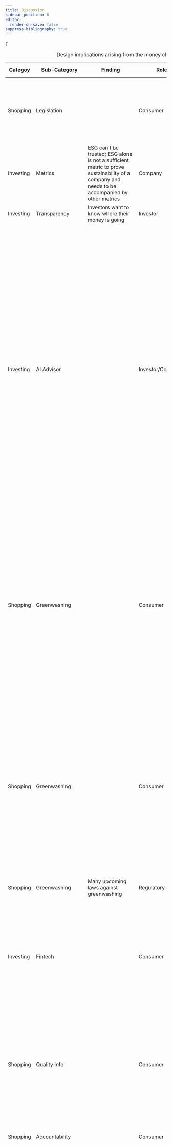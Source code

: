 ```yaml
---
title: Discussion
sidebar_position: 6
editor:
  render-on-save: false
suppress-bibliography: true
---
```





[`
<table style="width:100%;">
<caption>Design implications arising from the money chapter.</caption>
<colgroup>
<col style="width: 1%" />
<col style="width: 1%" />
<col style="width: 14%" />
<col style="width: 2%" />
<col style="width: 79%" />
<col style="width: 0%" />
</colgroup>
<thead>
<tr>
<th>Categoy</th>
<th>Sub-Category</th>
<th>Finding</th>
<th>Role</th>
<th><strong><em>Design Implications</em></strong></th>
<th></th>
</tr>
</thead>
<tbody>
<tr>
<td>Shopping</td>
<td>Legislation</td>
<td></td>
<td>Consumer</td>
<td>As a consumer, I can get notified by the app about highlights of poor legislation refuted by science.</td>
<td></td>
</tr>
<tr>
<td>Investing</td>
<td>Metrics</td>
<td>ESG can’t be trusted; ESG alone is not a sufficient metric to prove sustainability of a company and needs to be accompanied by other metrics</td>
<td>Company</td>
<td></td>
<td></td>
</tr>
<tr>
<td>Investing</td>
<td>Transparency</td>
<td>Investors want to know where their money is going</td>
<td>Investor</td>
<td>Visualize what happens with the money.</td>
<td></td>
</tr>
<tr>
<td>Investing</td>
<td>AI Advisor</td>
<td></td>
<td>Investor/Consumer</td>
<td>This applies to both institutional and increasingly retail investors. Sustainable investing is possible due to consumer demand for greener products and services, and new tools such as ESG for measuring sustainable businesses and assets, as well as advancements in large-scale computational technologies to analyze large amounts of tracking data, comparing performance between different assets. Given these developments, might it be possible to create a practical sustainable investing AI advisor for consumers?</td>
<td></td>
</tr>
<tr>
<td>Shopping</td>
<td>Greenwashing</td>
<td></td>
<td>Consumer</td>
<td>Sustainability is fragmented. How can billions of people find greener alternatives and build closer relationships with sustainability-focused companies? Greenwashing is widespread, how can we feel trust, honesty, and transparency? A research project for designing a sustainable shopping, savings, and investing companion.</td>
<td></td>
</tr>
<tr>
<td>Shopping</td>
<td>Greenwashing</td>
<td></td>
<td>Consumer</td>
<td>Reading EU Commission’s proposals, one might think the politicians have everything under control, we can relax and continue the same lifestyles as before. Unfortunately, this is not true. As with ESG, while the good intentions may be there, the reality is emissions keep rising, while they should be falling. It’s possible to curb greenwashing!</td>
<td></td>
</tr>
<tr>
<td>Shopping</td>
<td>Greenwashing</td>
<td>Many upcoming laws against greenwashing</td>
<td>Regulatory</td>
<td></td>
<td></td>
</tr>
<tr>
<td>Investing</td>
<td>Fintech</td>
<td></td>
<td>Consumer</td>
<td>Fintech Like a Robinhood stock symbol page for brands including live ESG metrics and ability to register divestment. Same for crypto can be automated? People will start to discuss ESG vs price discrepancy?</td>
<td></td>
</tr>
<tr>
<td>Shopping</td>
<td>Quality Info</td>
<td></td>
<td>Consumer</td>
<td>hetkel hinna info liigub aga toidu kvaliteedi info ei liigu roheline filter finding good quality products stock are disconnected from the products companies make</td>
<td></td>
</tr>
<tr>
<td>Shopping</td>
<td>Accountability</td>
<td></td>
<td>Consumer</td>
<td>What if we gave consumers the tools to keep companies accountable?</td>
<td></td>
</tr>
<tr>
<td>Investing</td>
<td>Education</td>
<td></td>
<td>Consumer</td>
<td>As an interaction design student who cares about the environment, I ask myself how can interaction design contribute to increase sustainability? I make the assumption that investing is inherently “good” for one’s life, in the same way, that doing sports is good, or eating healthy is good. It’s one of the human activities that is required for an improved quality of life as we age – and started investing sooner, rather than later, is best because of the compound interest. Nonetheless, investment also includes higher risk than sports or food. How to communicate the risk effectively while educating the users?</td>
<td></td>
</tr>
<tr>
<td>Investing</td>
<td>Engagement</td>
<td></td>
<td>Consumer</td>
<td>Airbnb for Investments platform for projects linked to your consumption habits. Can provide better products for you as well as invest in these companies. The consumer can feel closer connection to the businesses they interact with through shared values, leads to participatory design and stakeholder capitalism. Platform to understand investment products. Green crowdfunding already allows people to invest into projects to make new green products, for example from recycled materials. but what about getting involved on a deeper level. Bigger than projects, scalable solutions. Kickstarter has green projects section. Startups vs large businesses. The design of the user interface helps the adoption of a new technology. What is the suitable user interface for millennial green investors?</td>
<td></td>
</tr>
<tr>
<td>Saving</td>
<td>Fintech</td>
<td></td>
<td>Consumer</td>
<td><em>As a user, I can use the app to compare banks available in my country.</em></td>
<td></td>
</tr>
<tr>
<td>Investing</td>
<td>Transparency</td>
<td></td>
<td>Consumer</td>
<td>How could people apply the same principle (<strong>Know Your Company</strong>) when buying a product or investing? Would building an ESG community help push polluting companies towards greener practices? or starving them from cheap access to capital.</td>
<td></td>
</tr>
<tr>
<td>Investing</td>
<td>Metrics</td>
<td></td>
<td>Consumer</td>
<td>We need a dashboard of comparable public indicators about each company.</td>
<td></td>
</tr>
<tr>
<td>Investing</td>
<td>Community</td>
<td>Web3 allows pooling resources in multi-sign wallets.</td>
<td>Investor</td>
<td>Make a climate hedge fund with friends.</td>
<td></td>
</tr>
<tr>
<td>Investing</td>
<td>Fintech</td>
<td></td>
<td>Investor</td>
<td>Sustainable investing product for young people everyday use Crypto, NFT provide everyday excitement trend of young people in crypto retail investors without needing to pay bank fees</td>
<td></td>
</tr>
<tr>
<td>Shopping</td>
<td>Accountability</td>
<td></td>
<td>Consumer</td>
<td>AI alert: “The company you’ve purchased from 3x in the past month is owned by Unilevel, which is under investigation for poor labor practices and deforestation”.</td>
<td></td>
</tr>
<tr>
<td>Investing</td>
<td>Education</td>
<td></td>
<td>User</td>
<td>Help me write me investment thesis first.</td>
<td></td>
</tr>
<tr>
<td>Investing</td>
<td>Governance</td>
<td></td>
<td>Investor</td>
<td>Show company board membership in the app product view.</td>
<td></td>
</tr>
<tr>
<td>Saving</td>
<td>Anthropomorphism</td>
<td>Money anthropomorphism increases saving behavior; mobile money users are better at saving.</td>
<td>Consumer</td>
<td>Make saving money look like an avatar or piggy bank or another cute character.</td>
<td></td>
</tr>
<tr>
<td>Shopping</td>
<td>Payments</td>
<td>BNPL</td>
<td>Consumer</td>
<td>This suggests users are already used to having more options in the payment flow.</td>
<td></td>
</tr>
<tr>
<td>Shopping</td>
<td>Certification</td>
<td></td>
<td>Regulatory</td>
<td></td>
<td></td>
</tr>
</tbody>
</table>
`,`
<table style="width:100%;">
<caption>Design implications arising from the design chapter.</caption>
<colgroup>
<col style="width: 1%" />
<col style="width: 3%" />
<col style="width: 2%" />
<col style="width: 92%" />
</colgroup>
<thead>
<tr>
<th>Category</th>
<th>Sub-Category</th>
<th>Role</th>
<th><strong><em>Design Implications</em></strong></th>
</tr>
</thead>
<tbody>
<tr>
<td>Shopping</td>
<td>Greenwashing</td>
<td>Consumer</td>
<td>Personal CO2 tracking is ineffective and the focus should be on systematic change towards circular design and zero waste practices.</td>
</tr>
<tr>
<td>Shopping</td>
<td>Accountability</td>
<td>Consumer</td>
<td>Help consumers to demand more</td>
</tr>
<tr>
<td>Shopping</td>
<td>Lack of transparency</td>
<td>Consumer</td>
<td>Make open data easy to use in everyday life</td>
</tr>
<tr>
<td>Shopping</td>
<td>Transparency</td>
<td>Consumer</td>
<td>The key idea is making CO<del>2</del> Visible.</td>
</tr>
<tr>
<td>Investing</td>
<td>Greenwashing</td>
<td>Investor</td>
<td>Rank companies based on sustainability</td>
</tr>
<tr>
<td>Shopping</td>
<td>Guidance</td>
<td>Consumer</td>
<td>Help you to decide: what to buy, how to save, where to invest.</td>
</tr>
<tr>
<td>Shopping</td>
<td>Decision Fatigue</td>
<td>Consumer</td>
<td>What if there was a “Green Filter” on every product everywhere?</td>
</tr>
<tr>
<td>Saving</td>
<td>Engagement</td>
<td>Consumer</td>
<td>Become a Sustainability-Aware App or Game.</td>
</tr>
<tr>
<td>Investing</td>
<td>Education</td>
<td>Investor</td>
<td>Focus on how college students can invest in specific industries?</td>
</tr>
<tr>
<td>Shopping</td>
<td>Rankings</td>
<td>Consumer</td>
<td>Where to shop rankings for groceries: list worst offenders in terms of products; shop and invest according to your values.</td>
</tr>
<tr>
<td>Saving</td>
<td>Self Tracking</td>
<td>Consumer</td>
<td>What Quantified Self look like for sustainability?</td>
</tr>
<tr>
<td>Saving</td>
<td>Coaching</td>
<td>Consumer</td>
<td>Empowering people to live a sustainable day</td>
</tr>
<tr>
<td>Shopping</td>
<td>Decision Support</td>
<td>Consumer</td>
<td>What if there was a “Green Filter” on every product everywhere?</td>
</tr>
<tr>
<td>Saving</td>
<td>Engagement</td>
<td>Consumer</td>
<td>Become a Sustainability-Aware App or Game.</td>
</tr>
<tr>
<td>Saving</td>
<td>Guidance</td>
<td>Consumer</td>
<td>Guidance could help young people beat climate anxiety by taking meaningful action.</td>
</tr>
<tr>
<td>Saving</td>
<td>Mental Health</td>
<td>Consumer</td>
<td>The app is just as much about helping people deal with climate anxiety as it is with solving the climate issue.</td>
</tr>
<tr>
<td>Saving</td>
<td>Metrics</td>
<td>Company</td>
<td>List of metrics that should be tracked to enable useful analytics. Ex: % of beach pollution, air pollution, water pollution (I had this idea while meditating). In essence, “green filter” is a central data repository not unlike “Apple Health for Sustainability”.</td>
</tr>
<tr>
<td>Saving</td>
<td>Health Fitness</td>
<td>Consumer</td>
<td>Health and fitness category apps</td>
</tr>
<tr>
<td>Saving</td>
<td>Coaching</td>
<td>Consumer</td>
<td>Using “green filter” you can get a personalized sustainability plan and personal coach to become healthy and nature-friendly.</td>
</tr>
<tr>
<td>Saving</td>
<td>Personalization</td>
<td>Consumer</td>
<td>All green categories ― Green hub ― Ask the user to prioritize</td>
</tr>
<tr>
<td>Investing</td>
<td>AI Advisor</td>
<td>Investor / Consumer</td>
<td><p>In my “green filter” AI advisor app’s scenario, the AI is scanning for opportunities matching the user’s sustainable investment appetite and risk profile, using different methods of analysis, including alternative data sources.</p>
<p>Traditionally, financial analysts only looked at traditional data, such as company reports, government reports, historic performance, etc., for preparing advisory guidance to their clients. With the advent of AI and big data analysis, many other options of research data have become available, for example, accurate weather predictions for agriculture can affect guidance, because of expected future weather disasters in the area. Other examples include policy predictions, pollution metrics, etc.</p></td>
</tr>
<tr>
<td>Investing</td>
<td>Fintech</td>
<td>Investor / Consumer</td>
<td>Professional financial advisors use automated tools to analyze data and present it in human form to clients. Today’s ubiquitous mobile interfaces, however, provide the opportunity to ‘cut out the middleman’ and provide similar information to clients directly, at a lower cost and a wider scale, often without human intervention. Additional (more expensive) “human-judgment- as-a-service”, a combination of robots + human input, can help provide further personalized advice for the consumer, still at a cheaper price than a dedicated human advisor. Everyone can have a financial advisor.</td>
</tr>
<tr>
<td>Saving</td>
<td>Narrative Design</td>
<td>Consumer</td>
<td>Narrative design brings together film school storytelling experience with design.</td>
</tr>
<tr>
<td>Saving</td>
<td>Narrative Feed</td>
<td>Consumer</td>
<td>Rebuilt the app as a personalized, narrative lifestyle feed.</td>
</tr>
<tr>
<td>Investing</td>
<td>Community</td>
<td>Consumer</td>
<td>How the design can connect people to sustainable outcomes while shopping and investing? Perhaps even forming a community of sustainable action. What I showed in class looks like an app but it could also be a physical object (a speculative design). From the presentations I saw most students seemed to be interested in form and light (many lamps) and a couple were about medical uses. I don’t remember seeing one that could be compatible with the environmental sustainability focus unfortunately…</td>
</tr>
<tr>
<td>Saving</td>
<td>Guided Sustainability</td>
<td>Consumer</td>
<td><strong>Guided Sustainability</strong> refers to using technology to help users make more sustainable decisions and track progress toward goals. “using technology, such as AI and machine learning, to help individuals and organizations make more sustainable decisions and take actions that promote environmental and social sustainability. This can include things like analyzing data on resource usage and emissions, providing recommendations for reducing the environmental impact of operations, or helping to identify and track progress towards sustainability goals. The goal of guided sustainability is to make it easier for people to understand their impact on the environment and to take steps to reduce that impact.”</td>
</tr>
<tr>
<td>Saving</td>
<td>Data Ownership</td>
<td>Consumer</td>
<td>Young people are stuck inside platforms. You do not own the data you put on TikTok.</td>
</tr>
<tr>
<td>Shopping</td>
<td>Transparency</td>
<td>Consumer</td>
<td>With this perspective of scale, what would a shopping experience look like if one knew at the point of sale which products are greener and which are more polluting?</td>
</tr>
<tr>
<td>Investing</td>
<td>AI Advisor</td>
<td>Investor / Consumer</td>
<td>AI Financial Advisors will need to go further to motivate users; they are prone to mistakes based on the data they ingest.</td>
</tr>
<tr>
<td>Investing</td>
<td>Generative AI</td>
<td>Company</td>
<td>Allow producers to make use of Speculative and Participatory design to test out new product ideas.</td>
</tr>
<tr>
<td>Saving</td>
<td>Process</td>
<td>Company</td>
<td>Processes sustain things: implication for design: build an app.</td>
</tr>
<tr>
<td>Shopping</td>
<td>Choice Architecture</td>
<td>Consumer</td>
<td>If sustainability cannot be automated, give the user buttons to choose a sustainable option.</td>
</tr>
<tr>
<td>Shopping</td>
<td>Defaults</td>
<td>Consumer</td>
<td>The power of defaults. Make the sustainable option the default option.</td>
</tr>
<tr>
<td>Shopping</td>
<td>Alerts</td>
<td>Consumer</td>
<td>Your shopping products mostly come from Protector and Gamble and Nestle. These conglomerates have a massive CO2 footprint. Build an index to find alternatives.</td>
</tr>
<tr>
<td>Shopping</td>
<td>Transparency</td>
<td>Consumer</td>
<td>App shows traceability.</td>
</tr>
</tbody>
</table>
`,`
<table style="width:100%;">
<caption>Design implications arising from the college chapter.</caption>
<colgroup>
<col style="width: 2%" />
<col style="width: 3%" />
<col style="width: 2%" />
<col style="width: 90%" />
</colgroup>
<thead>
<tr>
<th>Category</th>
<th>Sub-Category</th>
<th>Role</th>
<th>Design Implications</th>
</tr>
</thead>
<tbody>
<tr>
<td>Saving</td>
<td>Community</td>
<td>Consumer</td>
<td>Taiwanese students are influenced by the actions of their peers; the app should show what other people are doing.</td>
</tr>
<tr>
<td>Saving</td>
<td>–</td>
<td>Consumer</td>
<td>People exist in relation to other people.</td>
</tr>
<tr>
<td>Investing</td>
<td>–</td>
<td>Investor</td>
<td>Psychology of ‘fundraising clubs’ vs individual investing</td>
</tr>
<tr>
<td>Investing</td>
<td>–</td>
<td>Investor</td>
<td><span class="citation" data-cites="UkraineDAOBiddingUkrainian">@UkraineDAOBiddingUkrainian</span> Ukraine DAO to support Ukraine through web3.</td>
</tr>
<tr>
<td>Shopping</td>
<td>–</td>
<td>Consumer</td>
<td>These social movements are small and require too much effort to be feasible for the app? Most college students are not zero waste or minimalist.</td>
</tr>
<tr>
<td>Shopping</td>
<td>–</td>
<td>Consumer</td>
<td>Group Purchases.</td>
</tr>
<tr>
<td>Saving</td>
<td>–</td>
<td>Consumer</td>
<td>Find Your Composting Community.</td>
</tr>
<tr>
<td>Investing</td>
<td>–</td>
<td>Investor</td>
<td>Provides a community for pooling money with like-minded investors.</td>
</tr>
<tr>
<td>Saving</td>
<td>Climate Anxiety</td>
<td>Consumer</td>
<td>How to support the youth? Design to reduce climate anxiety? Is getting people to go to nature more a good way to increase ecological awareness? Empowered by Design. Youth empowerment: The design should empower young people.</td>
</tr>
<tr>
<td>Shopping</td>
<td>–</td>
<td>Consumer</td>
<td>Consumer branded carbon credits like angry teenagers?</td>
</tr>
<tr>
<td>Saving</td>
<td>–</td>
<td>Consumer</td>
<td>Invest time not money, student don’t have money?</td>
</tr>
<tr>
<td>Saving</td>
<td>Social Trust</td>
<td>Consumer</td>
<td><strong>Show Success Scenarios!</strong></td>
</tr>
<tr>
<td>Saving</td>
<td>–</td>
<td>Consumer</td>
<td>Ask how much time you want to contribute.</td>
</tr>
<tr>
<td>Saving</td>
<td>–</td>
<td>Consumer</td>
<td>Match with other people based on time.</td>
</tr>
<tr>
<td>Saving</td>
<td>–</td>
<td>Consumer</td>
<td>Create a group chatroom.</td>
</tr>
<tr>
<td>Saving</td>
<td>–</td>
<td>Consumer</td>
<td>Use AI to help out with tips.</td>
</tr>
<tr>
<td>Saving</td>
<td>–</td>
<td>Consumer</td>
<td>Ask university students what do they study and match with that industry to become expert and sustainability leader in this field.</td>
</tr>
<tr>
<td>Saving</td>
<td>–</td>
<td>Consumer</td>
<td>People want to help and make a difference. Give people things to do. The <span class="citation" data-cites="dontlookupMethodology">@dontlookupMethodology</span> part of the <strong><em>Don’t Look Up</em></strong> movie’s social campaign provides 5 user models / roles for the audience to follow: Consumer, Investor, Activist.</td>
</tr>
<tr>
<td>Saving</td>
<td>–</td>
<td>Consumer</td>
<td>Choose Your Climate Solutions.</td>
</tr>
<tr>
<td>Saving</td>
<td>–</td>
<td>Consumer</td>
<td>Younger people show higher motivation (participants in climate protests). How to be relevant for a younger audience?</td>
</tr>
<tr>
<td>Saving</td>
<td>–</td>
<td>Consumer</td>
<td>Yet action remains low.</td>
</tr>
<tr>
<td>Saving</td>
<td>–</td>
<td>Consumer</td>
<td>Targeted and gated to college students.</td>
</tr>
<tr>
<td>Saving</td>
<td>–</td>
<td>Company</td>
<td>FB, etc, Gas all had the same launch strategy - start with students</td>
</tr>
<tr>
<td>Investing</td>
<td>–</td>
<td>Investor</td>
<td><span class="citation" data-cites="kuzminskiEcologyMoneyDebt2015">@kuzminskiEcologyMoneyDebt2015</span> ecology of money</td>
</tr>
<tr>
<td>Saving</td>
<td>–</td>
<td>Consumer</td>
<td>Young people are mobile-first</td>
</tr>
<tr>
<td>Shopping</td>
<td>–</td>
<td>Consumer</td>
<td>Persona: I care mostly about… fashion, art, …</td>
</tr>
<tr>
<td>Saving</td>
<td>–</td>
<td>Consumer</td>
<td>Young people like to follow trends.</td>
</tr>
<tr>
<td>Shopping</td>
<td>–</td>
<td>Consumer</td>
<td>Food ordering apps are popular.</td>
</tr>
<tr>
<td>Shopping</td>
<td>–</td>
<td>Consumer</td>
<td>Monoculture to regenerative food forests Oil to electric cars / bicycles.</td>
</tr>
<tr>
<td>Saving</td>
<td>–</td>
<td>Consumer</td>
<td>Social Educational Edutainment Fun</td>
</tr>
<tr>
<td>Saving</td>
<td>–</td>
<td>Consumer</td>
<td><span class="citation" data-cites="aespaAespaEseupaMY2020">@aespaAespaEseupaMY2020</span>: Karina from Korea. It makes sense your sustainability assistant would talk to you. Studies show gen N is speaking to computers all the time. Interacting with the user is on the rise. For example, Chime makes tipping suggestions on the place of purchase.</td>
</tr>
<tr>
<td>Investing</td>
<td>–</td>
<td>Investor</td>
<td>The demographics that stand to win the most from the green transformation of business are the youngest generations, with more years of life ahead of them, and more exposure to future environmental and social risks. It would be advisable for Generation Z and their parents (Millennials) to invest their resources in greener assets, however, it’s still difficult to pick and choose between ‘good’ and ‘bad’ financial vehicles to invest in.</td>
</tr>
<tr>
<td>Investing</td>
<td>–</td>
<td>Company</td>
<td>This creates an opportunity for a new generation of sustainable investment apps, focusing on the usability and accessibility of ESG for a mainstream audience. Generation Z and Millennials expect a consumer-grade user experience.</td>
</tr>
<tr>
<td>Investing</td>
<td>–</td>
<td>Investor</td>
<td>What would that experience look like? I’ve chosen these demographics with the assumption that if given the right tools, the emotional demand for sustainability could be transformed into action. The exploration of systems of feedback to enable consumers to apply more direct positive and negative pressure to the businesses and consumers signal consequences for undesirable ecological performance is a major motivation of this study.</td>
</tr>
<tr>
<td>Investing</td>
<td>–</td>
<td>Company</td>
<td>The current environmental upheaval, led by Gen-Z and Millennials, and the business adaptation (or lack thereof) to sustainable economic models, taking into account the hidden social and environmental costs we didn’t calculate in our pricing before.</td>
</tr>
<tr>
<td>Investing</td>
<td>–</td>
<td>Company</td>
<td>We also need to consider environmental effects (E in ESG). We haven’t taken into account the whole cost of production, leading to the wrong pricing information. To achieve this, we need expert governance (G).</td>
</tr>
<tr>
<td>Saving</td>
<td>–</td>
<td>Researcher</td>
<td>I was unable to find similar research on university and post-graduate level students in Taiwan.</td>
</tr>
<tr>
<td>Saving</td>
<td>–</td>
<td>Researcher</td>
<td>Taiwanese college students and SDGs <span class="citation" data-cites="hoImportancePerformanceSDGs2022">[@hoImportancePerformanceSDGs2022]</span>.</td>
</tr>
<tr>
<td>Saving</td>
<td>–</td>
<td>Researcher</td>
<td>College students in tourism and related fields … and sustainability</td>
</tr>
<tr>
<td>Shopping</td>
<td>–</td>
<td>Company</td>
<td>Consumers may be turned off by mentioning AI in product description. <span class="citation" data-cites="cicekAdverseImpactsRevealing2024">@cicekAdverseImpactsRevealing2024</span></td>
</tr>
<tr>
<td>Saving</td>
<td>–</td>
<td>Researcher</td>
<td>Progress in other areas of environmental protection has not made similar progress.</td>
</tr>
<tr>
<td>Shopping</td>
<td>–</td>
<td>Researcher</td>
<td>There are documentaries about oil product</td>
</tr>
<tr>
<td>Shopping</td>
<td>–</td>
<td>Researcher</td>
<td>Plastic production documentary</td>
</tr>
<tr>
<td>Saving</td>
<td>–</td>
<td>Researcher</td>
<td>I’ve seen several.. find and cite them to show the progression of the environmental movement in Taiwan ADD CITATION</td>
</tr>
<tr>
<td>Saving</td>
<td>–</td>
<td>Regulatory</td>
<td>The Taiwanese Green party</td>
</tr>
<tr>
<td>Saving</td>
<td>–</td>
<td>Researcher</td>
<td>Contact SOAS?</td>
</tr>
</tbody>
</table>
`,`
<table style="width:99%;">
<caption>Design implications arising from the sustainability chapter.</caption>
<colgroup>
<col style="width: 6%" />
<col style="width: 7%" />
<col style="width: 8%" />
<col style="width: 76%" />
</colgroup>
<thead>
<tr>
<th><strong>Category</strong></th>
<th><strong>Sub-Category</strong></th>
<th><strong>Role</strong></th>
<th><strong>Design Implications</strong></th>
</tr>
</thead>
<tbody>
<tr>
<td>Shopping</td>
<td>Transparency</td>
<td>Consumer</td>
<td>In unison, the reviewed technologies and practices move us closer to enabling <em>realtime ESG</em>: up-do-date transparent information about how our product are produced.</td>
</tr>
<tr>
<td>Shopping</td>
<td>Speed</td>
<td>Consumer / Investor</td>
<td>Realtime ESG is a building block to enable consumers and investors make more accurate, real-world purchase decisions.</td>
</tr>
<tr>
<td>Shopping</td>
<td>Actionability</td>
<td>Consumer</td>
<td>Simplify action</td>
</tr>
<tr>
<td>Shopping</td>
<td>Pollution</td>
<td>Consumer</td>
<td><em>People live in the polluted areas are so used to it. What app to wake them up? “You live in a highly polluted area. Here’s the TOP 10 companies causing pollution. Here’s what you can do.”</em></td>
</tr>
<tr>
<td>Saving</td>
<td>Health Tracking</td>
<td>Consumer</td>
<td>Blood testing and biomarkers allow people to track their health. I’m introducing the concept of ‘eco-markers’ to follow the sustainability of human activities.</td>
</tr>
<tr>
<td>Investing</td>
<td>Circular Economy</td>
<td>Company</td>
<td>AI can help us make sense of the vast amounts of sustainability data generated daily.</td>
</tr>
<tr>
<td>Investing</td>
<td>EPR</td>
<td>Company</td>
<td>ERP and CDP data should be part of Green Filter.</td>
</tr>
<tr>
<td>Shopping</td>
<td>Eco-Design</td>
<td>Consumer</td>
<td>How to find eco-designed products?</td>
</tr>
<tr>
<td>Investing</td>
<td>CE and EPC</td>
<td>Company</td>
<td>Encouraging Sustainable Design</td>
</tr>
<tr>
<td>Governance</td>
<td>Politics Matter</td>
<td>Regulatory</td>
<td></td>
</tr>
<tr>
<td>Governance</td>
<td></td>
<td>Regulatory</td>
<td>Call for GOP contributors’ transparency</td>
</tr>
<tr>
<td>Governance</td>
<td></td>
<td>Researcher</td>
<td>“triple turn”</td>
</tr>
<tr>
<td>Governance</td>
<td></td>
<td>Company</td>
<td>Lack of transparency</td>
</tr>
<tr>
<td>Shopping</td>
<td></td>
<td>Consumer</td>
<td>Sustainability is part of product quality. If a product is hurting the environment, it’s a low quality product.</td>
</tr>
</tbody>
</table>
`,`
<table style="width:100%;">
<caption>Design implications arising from the AI chapter.</caption>
<colgroup>
<col style="width: 2%" />
<col style="width: 3%" />
<col style="width: 2%" />
<col style="width: 92%" />
</colgroup>
<thead>
<tr>
<th><strong>Category</strong></th>
<th><strong>Sub-Category</strong></th>
<th><strong>Role</strong></th>
<th>Implication</th>
</tr>
</thead>
<tbody>
<tr>
<td>AI</td>
<td>–</td>
<td>Company</td>
<td>AI companions could combine sensor data from human bodies with the ability to reason about human speech, to provide increasingly relevant, in-context assistance. Because of the conversational nature of LLMs, they are very useful for affective computing.</td>
</tr>
<tr>
<td>AI</td>
<td>Anthropomorphism</td>
<td>Company</td>
<td>This suggests adding an avatar to the AI design may be worthwhile.</td>
</tr>
<tr>
<td>AI</td>
<td>Voice Assistants</td>
<td>Company</td>
<td>There are many distinct ways how an algorithm can communicate with a human. From a simple search box such as Google’s to chatbots, voices, avatars, videos, to full physical manifestation, there are interfaces to make it easier for the human communicate with a machine.</td>
</tr>
<tr>
<td>AI</td>
<td>Sustainability</td>
<td>Consumer</td>
<td>While I’m supportive of the idea of using AI assistants to highlight more sustainable choices, I’m critical of the tendency of the above examples to shift full environmental responsibility to the consumer. Sustainability is a complex interaction, where the producers’ conduct can be measured and businesses can bear responsibility for their processes, even if there’s market demand for polluting products.</td>
</tr>
<tr>
<td>AI</td>
<td>Sustainability</td>
<td>Consumer</td>
<td>Personal sustainability projects haven’t so far achieved widespread adoption, making the endeavor to influence human behaviors towards sustainability with just an app – like its commonplace for health and sports activity trackers such as Strava (fig. 9) –, seem unlikely. Personal notifications and chat messages are not enough unless they provide the right motivation. Could visualizing a connection to a larger system, showing the impact of the eco-friendly actions taken by the user, provide a meaningful motivation to the user, and a strong signal to the businesses?</td>
</tr>
<tr>
<td>AI</td>
<td>Machine Learning</td>
<td>Company</td>
<td>All of the interfaces mentioned above make use of machine learning (ML), a tool in the AI programming paradigm for finding patterns in large sets of data, which enables making predictions useful in various contexts, including financial decisions. These software innovations enable new user experiences, providing an interactive experience through chat (chatbots), using voice generation (voice assistants), virtual avatars (adds a visual face to the robot).</td>
</tr>
<tr>
<td>AI</td>
<td>Character Design</td>
<td>Company</td>
<td>“I’m a digital companion, a partner, an assistant. I’m a Replika.” said Replika, a digital companion app via GitHub Copilot, another digital assistant for writing code, is also an example of how AI can be used to help us in our daily lives.</td>
</tr>
<tr>
<td>AI</td>
<td>Psychology</td>
<td>Researcher</td>
<td>Humans respond better to humans?</td>
</tr>
<tr>
<td>AI</td>
<td>Psychology</td>
<td>Researcher</td>
<td>Humans respond better to machines that take into account emotion?</td>
</tr>
<tr>
<td>AI</td>
<td>Open Source</td>
<td>Regulatory</td>
<td>For public discussion to be possible on how content is displayed, sorted, and hidden, algorithms need to be open source.</td>
</tr>
<tr>
<td>AI</td>
<td>User Experience</td>
<td>Company</td>
<td>User experience design (AI UX) plays a crucial role in improving the consumer-to-investing journey. The missed opportunity to provide an even more interactive experience in line with user expectations.</td>
</tr>
<tr>
<td>AI</td>
<td>LLMs</td>
<td>Company</td>
<td>Prompt-engineering findings have significance for “green filter” as it validates the idea of creating advanced prompts for improved responses. For “green filter”, the input would consist of detailed user data + sustainability data for detailed analysis.</td>
</tr>
<tr>
<td>AI</td>
<td>Cuteness</td>
<td>Company</td>
<td>Cuter apps have higher retention</td>
</tr>
<tr>
<td>AI</td>
<td>Transparency</td>
<td>Consumer</td>
<td>Understanding algorithm transparency helps humans to regard the AI as a machine rather than a human</td>
</tr>
<tr>
<td>AI</td>
<td>Anthropomorphism</td>
<td>Company</td>
<td></td>
</tr>
</tbody>
</table>
`,`
<table>
<thead>
<tr>
<th>Col1</th>
<th>Col2</th>
<th>Col3</th>
</tr>
</thead>
<tbody>
<tr>
<td>Donut Economy</td>
<td>Unrolled Donut</td>
<td></td>
</tr>
<tr>
<td>Regenerative Capitalism</td>
<td>8 Principles</td>
<td></td>
</tr>
<tr>
<td>Blue Economy</td>
<td></td>
<td></td>
</tr>
<tr>
<td>ESG</td>
<td></td>
<td></td>
</tr>
<tr>
<td>B Corp</td>
<td></td>
<td></td>
</tr>
</tbody>
</table>
`,`
<table>
<colgroup>
<col style="width: 24%" />
<col style="width: 24%" />
<col style="width: 24%" />
<col style="width: 26%" />
</colgroup>
<thead>
<tr>
<th>Product Idea</th>
<th>Source</th>
<th></th>
<th>Prototype Link</th>
</tr>
</thead>
<tbody>
<tr>
<td>Speak Truth to Power</td>
<td>Literature Review</td>
<td>Consolidate user feedback for companies</td>
<td>greenfilter.app/prototypes/truth-power</td>
</tr>
<tr>
<td>Shopping Divest</td>
<td>Literature Review</td>
<td>What if you could build communities based on what you buy?</td>
<td>greenfilter.app/prototypes/shopping-divest</td>
</tr>
<tr>
<td>True Cost</td>
<td>Literature Review</td>
<td>What if you could see the actual cost of each product including externalities?</td>
<td>greenfilter.app/prototypes/true-cost-</td>
</tr>
<tr>
<td>Sunday Market</td>
<td>Literature Review</td>
<td>First prototype for going to the organic Sunday Market with friends.</td>
<td></td>
</tr>
<tr>
<td>XYZ</td>
<td>Expert Interview</td>
<td></td>
<td></td>
</tr>
<tr>
<td>ABC</td>
<td>User Survey</td>
<td></td>
<td></td>
</tr>
</tbody>
</table>
`,`
<table>
<colgroup>
<col style="width: 16%" />
<col style="width: 83%" />
</colgroup>
<thead>
<tr>
<th>Factor</th>
<th>Potential explanation</th>
</tr>
</thead>
<tbody>
<tr>
<td><strong>Survey framing effect</strong></td>
<td>Survey respondents may feel the way I framed the survey question for “joining groups” made it sound like an extra commitment they didn’t want to make.</td>
</tr>
<tr>
<td><strong>Group fatigue</strong></td>
<td>Survey respondents may already have too many group obligations to attend to (school, work, family, etc). Joining another new group may feel like a burden, not a benefit.</td>
</tr>
<tr>
<td><strong>Fear of awkwardness</strong></td>
<td>Survey respondents may feel joining strangers in online group is risky, uncomfortable or unnecessary.</td>
</tr>
<tr>
<td><strong>Desire for personal achievement and changing cultural trends</strong></td>
<td>Survey respondents may be more motivated by <em>individual achievement</em> to personally feel they are making a difference instead of waiting for the group. Possibly they are more individualistic than my expectations in their behavior (particularly in a digital context) and the traditional “group society” stereotype is weakening.</td>
</tr>
<tr>
<td><strong>Are “group” and “sustainability” concepts related enough?</strong></td>
<td>Survey respondents may not clearly understand the benefit for sustainability from their joining a group.</td>
</tr>
</tbody>
</table>
`];

````mdx-code-block
import Figure from '/src/components/Figure';
import MyEmbed from '/src/components/Embed';
import Elephant from "./images/discussion/elephant.png";
import Everything from "./images/discussion/everything.png";
````

# Discussion

Design implication: aspartame has not been banned or reduced after 2
years; provide warning for possible cancer-causing ingredients in the ai
assistant.

How can finance enable/help/encourage sustainability? Personalized
Investing

Most sustainability plans rely on carbon credits to achieve their goals,
making carbon credits a single point of failure. If the credits are not
accurate, the whole system collapses.

An open question is whether young investors are more easily than
professionals swayed by influencers?

, Can the democratization of various uses of money include
sustainability as a feature?

For consumer activism to become mainstream it needs to much simpler.
Consumers do have increasing power to use their money to reinforces
certain types of businesses; as conscious consumers we can vote with our
dollars. How can we do it？ Sustainable brands, ESG, etc, etc. Pushing
highers Standards and choose companies that adopt circular design” What
is the consumer CO<sub>2</sub> contribution? What is the target? Consume
pressure to advance ESG regulatory standards to add a baseline ESG
dynamic pricing of risk like climate, mandatory climate disclosures,
carbon pricing knowing your supply chain, analyze supply chain risk.

Product-level reporting can be a basis for investing in companies.
“Product-investing”. I want to invest in particular products.

Overconsumption and underinvestment. -, includes financial products
creating pathways towards sustainability-focused investing.

**Important: “creating sustainability trust in companies in realtime”**

My home country Estonia at the time was considered low-income, a small
nation in poverty behind the *Iron Curtain* occupation of the Soviet
Union; we now in 2024, have also reached high-income status.

Memes and AI assistant can be a tool for empowerment. I would like to
have an AI agent to set my requirements and preferences and give a
“f\*\*\* you” middle finger to companies that don’t meet them. I could
also give a thumbs up to companies that meet my expectations. Perhaps
the user interface could like Tinder where I can swipe left and right.

How can AI interfaces enable/help/encourage sustainability? AI-fying
User Interfaces (for Sustainability)

Trend of sustainably, how can sustainability become more accessible?
People want to shop, save, and invest sustainably - how to do it?

Sustainable capital allocation methods are many. The extent to which
this funnel works - and it’s indeed a complex, multi–step funnel -
depends on curbing greenwashing to a level that allows consumers to
distinguish eco–friendly businesses from the heavy polluters.

ESG reports are very general and opaque. We need product-level analytics
and reporting to be able to compare products.. ESG is filled with
greenwashing. ESG is a really low bad. metrics and goals: ESG, SDGs, ESG
risk. Q: Reflection on the ESG wave: Does a company that performs well
in carbon reduction but whose products are harmful to health conform to
the spirit of ESG? Sest ei saa ESG ja teisi mõõdikuid usaldada,
crowdsourced mõõdikud.

My thesis centers on embedding transparency into every stage of a
product’s life–cycle, from raw material sourcing through purchase to
end‐of‐life recycling, so that young adults can make truly informed,
sustainability-driven financial decisions.

Investing is a fundamentally hopeful act. It means I think there’s a
future. Specifically, ‘green investing’ is investing in the future of
our planet - but can we trust the sustainability practices the ‘green’
investment vehicles aggregate, promising to have a positive impact? For
example, the European Union for many years counted biomass as ‘green’
energy, even while forestry companies were cutting down trees to produce
the biomass - the regulation was not specific enough to curb this
practice. So, in effect, a ‘green investor’ might be supporting
deforestation. How can an easy-to-use investment app address such
complexities without alienating the users?

Copy-investing is a popular feature of retail investing platforms like
EToro

For young people, investing mostly means buying cryptocurrencies?

It can be as mundane as choosing the next eco-friendly product instead
of the polluting one we purchase in the supermarket make a difference?
How to invest in the growth of companies that put ESG at the center of
their activities instead of using it for greenwashing? Creating direct
ties will improve ESG. A journey from consumption to investing, in line
with users’ personal values, by providing relevant sustainable finance
guidance.

Consumption is ruining the world the world thinking as an investor the
investor mindset. But there’s so much capital in large funds retails
investor money doesn’t matter at all. does retail money make any
difference? Retail Investor Helpers: A wide number of banks are offering
services marketed a sustainable. It’s hard to decide. Gamestop for
climate massively collaborative investing by gen-z?

Analysis: Messari: investor education, information asymmetry.The
Information evavõrdsus disparity between pro and novice investors
creates a big gap in knowledge.

College Student Willingness to pay ( WTP)

Defining the Problem Space.

college students can get used to looking at financial charts

## App Installs

![](discussion_files/figure-markdown_strict/cell-3-output-1.png)

**Uninstalls**

What percentage of people uninstalled it?

## Design Implications and Feature Ideas from Literature Review

### Finance

Design implications results from the literature review on design.

<div dangerouslySetInnerHTML={{ __html: quartoRawHtml[0] }} />

### Design

This chapter has the following design implications. This chapter and
design implications spurred the following feature ideas.

Several Superapps already contain features for payments (shopping),
savings, and investing - yet don’t integrate Digital Product Passports
to understand the products’ journey, including the origin and
manufacturing conditions, materials, components, CO<sub>2</sub>
footprint and environmental impact, post-consumer repair, recycling, and
end-of-life disposal guidelines.

<div dangerouslySetInnerHTML={{ __html: quartoRawHtml[1] }} />

### College

College Students Need Tools for Action

Environment shapes action.. create an environment where college students
can influence companies.

<div dangerouslySetInnerHTML={{ __html: quartoRawHtml[2] }} />

### Sustainability

*Design Implications from the Sustainability chapter*

Start with the most polluted regions as priority?

<div dangerouslySetInnerHTML={{ __html: quartoRawHtml[3] }} />

### AI

This chapter looked at AI in general since its early history and then
focused on AI assistants in particular.

<div dangerouslySetInnerHTML={{ __html: quartoRawHtml[4] }} />

## Mindmaps

Initial version of the concept map focused on the app itself.
<MyEmbed src="https://xmind.works/share/Yu5h5ikA" text="Loading Mindmap..." />

Current concept map focusing on sustainability.

<MyEmbed src="https://miro.com/app/live-embed/uXjVPEUthh4=/?moveToViewport=-768,-439,1536,876&embedId=523854480229" text="Loading Concept Map..." />

## What is Research?

I, as the researcher, am similar to the blind people in the elephant
story; focusing on greening shopping, saving, and investing are only the
trunk of the enormous elephant that is environmental disaster unfolding
in front of our eyes.

````mdx-code-block
<Figure
  caption="Illustration of the Jainist parable Anekāntavāda also known as Blind Men and an Elephant. Generated by Midjourney on August 17, 2023. Prompt: 'A simple pencil-drawn illustration of the the story Blind men and an elephant. The man touching the elephant's trunk is a research scientist. Ohara Donshu, Itcho Hanabusa, Japanese woodcut Edo style'"
  src={Elephant}
/>
````

Design research books

Koskinen (2011)

Ries (2011)

Design Studies Journal

*Research through design* is a method for *interaction design research*
in Human-Computer Interaction (HCI).

Zimmerman et al. (2007)

Salovaara (2020) defining a research question

Nunnally & Farkas (2016)

interview people at google who made the green filter options

Design artefacts

“design’s nature as a ‘problem-solving’ science” Oulasvirta & Hornbæk
(2016)

my contribution is the design artefact, “HCI researchers also make
constructive contributions by developing new technologies and design”

Affairs (2013) Card sorting

*How Models Work* (n.d.)

````mdx-code-block
<Figure
  caption="Everything"
  src={Everything}
/>
````

Behavirour kit:

Take the metrics from the several frameworks and display them on the
product and company level? People can choose their own framework and see
product data through that lens and vocabularies.

<div dangerouslySetInnerHTML={{ __html: quartoRawHtml[5] }} />

“research for design”. design research is about expanding opportunities
and exploration

RanYwayZ (2016)

Baytaş (2020) three categories of design research: Research for Design
Research into Design Research through Design

*047* (n.d.)

Baytaş (2020) Research for / into / through Design

*(5) Qualitative Vs. Quantitative UX Research - YouTube* (n.d.)

*When to Use Which UX Research Method - YouTube* (n.d.)

*Great UX Research for Non-Researchers Steve Portigal Awwwards San
Francisco* (n.d.)

Erika Hall (n.d.)

Contact Kalle Lasn, Culture Jam

online/offline ethnographic participant observation At this stage in the
research, the central concept being studied is defined generally as user
expectations for a sustainable investment app.

What are my hypotheses?

User experiments

Financial statistics

-   The small screen estate space of mobiles phones and smart watches
    necessitates displaying content in a dynamic manner. Likewise,
    speaking is one mode of interaction that’s become increasingly
    possible as machines learn to interpret human language. Virtual
    reality glasses (called AR/VR or XR in marketing speak) need dynamic
    content because the user is able to move around the environment. All
    these are multi-modal communication questions that interaction
    design is called upon to solve.

Analyzing existing apps and user pain-points

List of topics gleaned from literature review for discussion with the
experts:

Transparency and sources of ESG and similar data

I will test the prototype with potential users using an online choice
experiment survey.

Research Process In terms of literature review, academic inquiry in
social sciences largely follows phenomena, while the issues and
technologies discussed here are emergent. Not many studies exist yet
(they might in a few years), which is why some of my references are to
company press releases and news stories, or for public companies, their
advisory for investors.

Target potential retail investors aged in generation-z 20-29, all gender
in Taiwan. In general, the Taiwanese culture is savings oriented: I’m in
a good location for financial user experience research.

Set your target goals

Access to health care

Access to education

Climate action

I propose *interfaces* and *workflows* to see financial interactions
through the filter of sustainability.

What kind of sustainability info do college students care about? How
would college students prefer to interact with the AI? What role would
college students prefer the AI to take? How can college students trust
AI? What can college students do to aid sustainability efforts? How
might AI assistants help college students find shopping, saving, and
investing opportunities?

How can design enable/help/encourage sustainability?

also known as circular economy. Assuming that as individuals we want to
act in a sustainable way, how exactly would be go about doing that?

…for Sustainable Products

*Results: Open data is needed for civic engagement. Sharing vs privacy
is a political question. Privacy and data-sharing are not in opposition.
Sustainability needs to be balanced with privacy.*

Give Gen-Z the tools to turn climate anger into positive change to
transform companies

Use imagination

Young people expect a product.

Societal movements change things: implication for design: build a
community

Growing public understanding of how nature works and intersects with our
use of money to buy products, creates interest in understanding “where
does stuff come from”. Sustainable supply chains.

“Systemic change through financial actions driving policy and market
changes encourage broader industry shifts towards greener practices”.

AI Chatbots and Generative UIs are hugely energy-intensive and it’s an
open question whether the resulting productivity gains could offsett the
emissions caused by these technologies.

Overconsumption-driven extractive business practices contribute to the
degradation of Earth’s natural ecosystems, pollution of water, air, and
soil, deforestation, diminishing biodiversity, climate instability,
extreme weather, modern slavery, worsening human health, and other
environmental and social challenges (ADD CITATION). Companies are
attuned to consumer demand however widespread greenwashing makes it
tiring to find sustainability-focused companies and requires extensive
time for research. Even for highly motivated people, it’s difficult to
know what’s sustainable.

My interest lies in understanding how AI assistants can help conscious
consumers become sustainable investors. The purpose of this study is to
explore how to provide the best user experience to potential sustainable
financial AI companion users. In their sustainability report every
company looks perfect. How can people shop, save and invest sustainably?
Where does our money go and what are some greener alternatives? The
companion enables people to be more transparent and responsible in their
consumption behavior.

In Taiwan water is too polluted can’t swim

air is too dirty can’t breather (show my own stats)

Start local then go global with backup data from global sources

Ask chatgpt how to organize my sections

rq: how to connect env destruction pollution to source causes

rq: how to connect everyday financial actions to environmental impact in
a visual/ meaningful way

idea came riding my bike in annan can’t swim in yhe annan river

show local pollution map?

show factories on the map

instead of the browser pluging just make a website where you can share
the link of the product (and cache rhe results)

on ios can use the share screen to share to the app?

ICID calls upon us to have the courage to redesign entire industries

This research takes place at the intersection of Taiwanese college
students, sustainability, finance, AI, and design.

For the average person like myself, my experience with money is mostly
limited to buying things at the supermarket. Food, clothes, furniture,
soap, mobile phone. This leaves very few options on how to start with
something new like saving and investing.

Could the Green Supermarket become the entry point to Green Savings and
Green Investing?

Oboarding more people for sustainable practices is a complex interaction
design issue hindered by ambiguous data (what is sustainable?) and messy
human motivations (we love buying things).

What can people who want to preserve Earth’s environment, exactly do?
How can networks of people come together?

— LLMs enable data journalists to create stories: Big Local News (2024)

Health tracking apps paired with connected devices such as Apple Watch
filled with sensors provide one model for simple interactions to
dynamically track digital health data - also known as a quantified self.
This data allows apps to provide tips how to improve health outcomes
through small daily actions such as climbing more stairs. Small
interactions allow users to align their goals with their actions.

What would be a good interface to track sustainability? What is the user
interface at scale, useful for billions of people?

One way to influence societal outcomes is to decide where to put our
money. While our financial decisions are a vote towards the type of
businesses we want to support, is it enough?

While some people are demanding sustainability, and some governments and
companies are announcing green investment opportunities, how can
consumers discover the most suitable investment options for their
situation?

How can retail investors access and differentiate between eco-friendly
sustainability-focused investable assets?

The level of knowledge of and exposure to investing varies widely
between countries and people.

Could linking green consumption patterns with sustainable investing
provide another pathway to speed up achieving climate justice as well as
personal financial goals?

In this simplified scenario, I’m in a physical offline store, doing some
shopping. When putting a bottle of Coca Cola in my basket, my AI
companion Susan will ask me a personalized question:

Does individual climate action help?

Gen-Z college students (target users) may not have the capital to make a
financial dent today however they can be early adopter and they will be
the decision-makers in a few years.

“Like climate change, the focus on individual actions as a solution is
often misplaced, though it remains a focus of media and industry. For
decades, the petrochemical industry has offloaded responsibility onto
individuals through promoting concepts such as the”carbon footprint”,
championed in a 2004 advertising campaign by British Petroleum” Lavers
et al. (2022).

Individual efforts are too small to matter unless they’re inspired by
Community a effort

atmospheric pollution and climate change

The latest IPCC report Calvin et al. (2023)

Dimock (2019)

Latvian Kora app for tracking personal CO2 footprint, Earn KORA coins
for reducing CO2 emissions (Kora Sustainability, 2019).

## Google Chrome Extentsion

While Google is the most popular browser with 3 billion users,
extensions are a relatively less known feature of the browser. Most
popular extensions are Grammarly, for Taiwanese students End Note is
familiar.

However it’s only available for computers (extensions don’t run on
phones and tablets).

## Shopping-as-Investing

-   Introduce this concept

-   The Manor (2022)

-   Sustainability is hard. Green Filter helps you find companies that
    are making a true effort and build closer relationships through
    shopping, savings, and investing. Green Filter helps you find
    companies that are making a true effort to become sustainable and
    build closer relationships through shopping, savings, and investing

-   Gather requirements and build a prototype for the next-generation
    investment app for young adults. Improving the user experience for
    young adults getting started with (green) investing. What would a
    “Tinder for (Green) Investments” look like? How can we make the
    logistics of investing so easy to use and take into account my
    values?

-   My thesis core message is : everyone should change from consumer to
    sustainability investor (define these terms in the thesis). how to
    do this? can help you become from consumer to investor i believe
    there’s space for a product like that. your green investing friend
    find the companies tackling certain problems and invest in them
    using crypto business can be a force for good

-   Consumer purchases are an indicator of demand. If demand trends
    down, companies will stop producing this product.

## ‘Investment-as-Product’

-   Green Filter helps you discover how to save money and the planet
    with your daily shopping. By providing an easy way for people to
    learn about and shop with sustainable companies, we imagine a world
    where people invest in their future, find great deals on
    responsibly-made products, and get useful discounts from socially
    responsible brands.

-   GreenFilter is a product that combines AI, design and marketing to
    help people manage their social impact throughout the stages of
    their lives, from young adult years to retirement. Its primary goal
    is to give people the tools they need to invest responsibly in
    sustainable companies, while also educating them on this topic. Our
    project offers a responsive website and mobile app that leverages AI
    and other advanced technologies. In addition, our prototype includes
    a reality-based virtual assistant with voice command capabilities
    which can provide customers with new insights into the world of
    green finance

-   GreenFilter introduces a novel, interactive point-of-sale technology
    that helps people make greener shopping decisions. The platform uses
    artificial intelligence to suggest green alternatives for products
    on your shopping list, and will also help you to find other
    companies that can make sustainable versions of the product you are
    buying.

-   As people become aware of the impact their shopping is having on the
    environment, they become interested in finding alternatives to big
    brands and large companies. GreenFilter provides designers an AI
    companion design which helps people build relationships with
    sustainability-focused companies by providing personalized
    recommendations, giving product reviews and helping them shop
    sustainably. This new tool will empower consumers to make greener
    choices throughout their lives.

-   Better management of planet Earth

-   How can wee Shop, Save, Invest in line ecologic principles and
    planetary boundaries? individual action doesn’t move the needle. how
    to group together

-   App to build community

-   Life within planetary boundaries

-   Currently it seems there’s a secret around how things are produced
    we want to increase transparency

-   Companies that have nothing new nothing to hide should welcome this
    opportunity to mark themselves to keep a conscious consumers and
    investors.

-   We want to create competition around sustainable practices enter
    widespread adoption

-   Cigarettes and pictures of lung cancer every product should be
    required to have photos of production conditions switch such as
    Rainforest and deforestation the products that include Palm oil.

-   My thesis is that a lot of people want to do good, shop
    eco-friendly, invest green, etc. But they don’t believe the
    solutions work. They don’t have trust. This is a user interface
    issue. How to build trust.

## Results

The research helps me (and others) to

Avoid reinventing the wheel and duplicating existing approaches.

It aims to help app developers maximize impact by aiding complementary
additionality.

Make high-quality products. If used wisely, money can help build
communities of sustainable impact.

Define every word in the title: “The Journey from Consumer to Investor:
Designing a Financial AI Companion for Young Adults to Help with
Sustainable Shopping, Savings, and Investing”

Journey - behavioral change takes time

Consumer - purchase goods without thinking about the effect

Investor - thinking about the return

Design - decisions

Financial - dealing with money

AI Companion - automated sidekick

Young Adults - College Students

Help - to be of assistance

Sustainable Shopping - shopping understanding the consequences

Sustainable Saving - in this context I mean Sustainable Savings, that is
reducing one’s environmental footprint

Sustainable Investing - activity of thinking longer-term

### Open-ended Questions

<MyEmbed src="https://docs.google.com/forms/d/e/1FAIpQLScq-je7rqRCNr81L4yX85WBaKjwCH3598VBFBwe0xjpD4xq3A/viewform?embedded=true" text="Loading Survey..." />

### Close-ended Questions

<MyEmbed src="https://docs.google.com/forms/d/e/1FAIpQLSekHIl6BlfdEDqLw0-RC1m1kQuOkNe9WxYX8AmvF-9WCopcJw/viewform?embedded=true" text="Loading Survey..." />

## Expert Surveys

<MyEmbed src="https://docs.google.com/forms/d/e/1FAIpQLSdJ_pNqBliyn1oAzMJkabtSFGouXBxS9MyPpsO5fPMN25Y_ag/viewform?embedded=true" text="Loading Survey..." />

## Early Ideas for Interfaces / Scenarios / Product Features {#early-ideas-for-interfaces-scenarios-product-features}

Show all the different prototypes just likes architects do. And then
defend why I chose the one I did. For NW make a Loom with the interfaces
and talk about them?

I developed a number of early prototypes to visualize product feature
ideas.

What’s on the intersection of College Students, Sustainability,
Investing, Data-Driven Design and Artificial Intelligence (AI)?
AI-Driven Sustainable Investment Tools.

The app aims to address the market failure by providing consumers
sufficient sustainability information on the goods, services and
investments.

resource depletion

and adopt the doughnut economy as my overarching theoretical framework

Humans are successful because of our adaptability. The study suggests
tools to adapt to our current reality.

United Nations Decade on Ecosystem Restoration

Hypothesis: extractive business practices reduce college students trust,
regenerative business practices create trust among college students
towards the company.

Provided there is awareness

How can sustainability-minded college students find companies that meet
their expectations, standards and requirements?

-   Make a public profile of my carbon consumption!!! Like on Commons.

-   Shop

-   Save

-   Invest

-   Build closer relationships with sustainability-focused companies

-   Sales funnel for eco-focused products

-   The eco-friendly market is fragmented

-   Build trust, clarity, transparency, and honesty

-   Make a ‘Sustainability Flywheel’ graphic, like that of Amazon’s

-   Sustainability is fragmented. How can billions of people build
    closer relationships with sustainability-focused companies based on
    honesty and transparency? A research project for designing a
    sustainable shopping, savings, and investing companion.

-   TODO: Make a table showing research results translated to design
    decisions

-   Your Green Helper

-   Make some initial prototype? make YoutTbe video… hi, you have
    reached? spread… through ESTBan and others?

-   Currently CO<sub>2</sub> footprint calculators ask you a couple of
    questions and give a ballpark estimate. Does it make sense to track
    sustainability on a more nuanced level, like Apple Health, in order
    to encourage sustainable behavior?

<div dangerouslySetInnerHTML={{ __html: quartoRawHtml[6] }} />

-   *Affinity diagrams* help users organize ideas by brainstorming,
    sorting and labeling to cluster related information (Kara Pernice,
    2018; Quignard, 2022)
-   Scan a product to see the company and start investing or divesting
    from them Current economics is lowering the quality of life on the
    planet

Actionable Insights: Translate data into everyday actions the app can
suggest.

-   What does investing look like at the scale of billions of people?
    like IG
-   The most effective things are Commodities? Food, transport, fashion,
    plant trees.
-   personalized AI, meta glasses understand your context. sense and
    reconstruct the world around you and to understand the context in
    which you’re using your device.sense and reconstruct the world
    around you and to understand the context in which you’re using your
    device. Make suggestions and take action proactively to help you get
    things done — ideally, so seamlessly that you may not even
    notice.neuroscience co-adaptation of the interface. your future
    devices will learn and adapt to you as you use them.
-   Scalable Climate Solutions: What really works on a large scale?
-   brand colors: pink, orange, green

## Database

Compile a database on relevant apps and companies in the space

Easily access data used in this research project (please wait a bit
until it loads below). The database includes sustainability-focused apps
categorized by features and problems they try to solve, sustainable
investing apps, and links to research papers.

<MyEmbed src="https://airtable.com/embed/shr4SJcuhnfPBKLXo?backgroundColor=red" text="Loading Database..." />

## Design Implications from the User Survey

### Group-Related Features

General theory about Taiwanese society suggests that it’s low-context
and people need groups to do activities. But my survey about my
sustainability app shows that people don’t pick the features for joining
groups. Joining groups was one of the least interesting choices in the
survey.

<div dangerouslySetInnerHTML={{ __html: quartoRawHtml[7] }} />

Factorial Surveys (Li et al., 2022): “Factorial surveys is a research
method that combines classical experiments with survey methodologies.
Factorial surveys use short narratives, called vignettes, to represent
various levels of independent variables that are too complex or
unethical to create and manipulate in real-world or lab situations”

and a including a choice experiment between potential feature sets in
consumption, savings, and investment.

Start with a simple but powerful question: — Does it matter what you
buy? — Does it matter how much you save? — Does it matter where you
invest? Why?

## Research Limitations

First, finance is a highly regulated industry and the proposed user
experience designs may be limited by legal requirements. This study does
not take such limitations into account, rather focusing only on the user
experience.

This work is focused on user experience design and does attempt to make
a contribution to economics.

ESG data is expensive so couldn’t be used in this research. ESG needs
data to give us an accurate understanding of the realities inside
companies and the user experience design does not address the underlying
data quality problem further than by providing a link to the data
source.

I don’t have access to user financial data.

Research Reason: While many people are working on AI models, there’s a
lack of people working on “Human-AI interaction”. Sustainability is the
context. How can we better team up to solve the challenges we face this
century? The huge externalities.

## Future Research

The literature is rich and there is ample space for future research. The
following includes some suggestions for authors whose work deserves a
deeper look.

Does the specialized interface offer any advantages of a general UI such
as ChatGPT, Claude, Gemini, Mistral, and others?

Some ideas for fruitful research directions

Perception of pollution levels among Taiwanese college students.

RQ: Does AI acceptance increase with Affective Computing?
